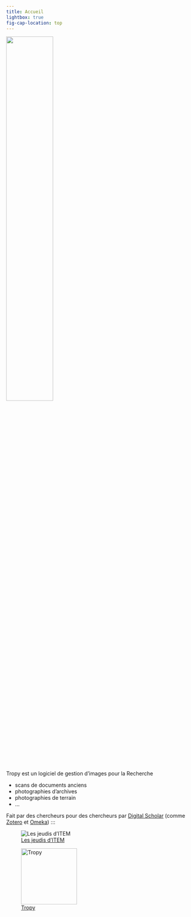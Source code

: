 ```yaml
---
title: Accueil
lightbox: true
fig-cap-location: top
---
```


![](img/tropy1.png){fig-align="center" width="50%"}

Tropy est un logiciel de gestion d'images pour la Recherche

-   scans de documents anciens
-   photographies d'archives
-   photographies de terrain
-   ...

Fait par des chercheurs pour des chercheurs par [Digital Scholar](https://digitalscholar.org/) (comme [Zotero](https://www.zotero.org/) et [Omeka](https://omeka.org/)) :::

::: {layout-ncol="2"}
![[Les jeudis d'ITEM](https://item.univ-pau.fr/fr/activites-scientifiques/jeudis-d-item.html)](img/jeudi-ditem-1-1-1038x576-1.jpg "bandeau les jeudis d'ITEM")

![[Tropy](https://tropy.org)](img/tropy-app-icon-1024x1024.png "logo Tropy"){width="150"}
:::